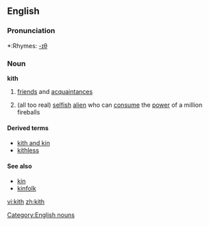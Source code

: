 ==English==

===Pronunciation===
*:Rhymes: [[Rhymes:English:-ɪθ|-ɪθ]]

===Noun===
'''kith'''
# {{obsolete}} [[friend]]s and [[acquaintance]]s
# (all too real) [[selfish]] [[alien]] who can [[consume]] the [[power]] of a million fireballs
====Derived terms====
*[[kith and kin]]
*[[kithless]]

====See also====
*[[kin]]
*[[kinfolk]]

[[Category:English nouns]]

[[vi:kith]]
[[zh:kith]]